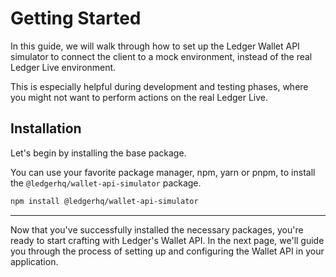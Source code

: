 # Getting Started

In this guide, we will walk through how to set up the Ledger Wallet API simulator to connect the client to a mock environment, instead of the real Ledger Live environment.

This is especially helpful during development and testing phases, where you might not want to perform actions on the real Ledger Live.

## Installation

Let's begin by installing the base package.

You can use your favorite package manager, npm, yarn or pnpm, to install the `@ledgerhq/wallet-api-simulator` package.

```sh npm2yarn
npm install @ledgerhq/wallet-api-simulator
```

---

Now that you've successfully installed the necessary packages, you're ready to start crafting with Ledger's Wallet
API. In the next page, we'll guide you through the process of setting up and configuring the Wallet API in your
application.
